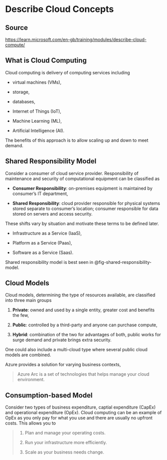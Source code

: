 # Describe Cloud Concepts

::: {.callout-note}
## Source
<https://learn.microsoft.com/en-gb/training/modules/describe-cloud-compute/>
:::


## What is Cloud Computing

Cloud computing is delivery of computing services including

* virtual machines (VMs),

* storage,

* databases,

* Internet of Things (IoT),

* Machine Learning (ML),

* Artificial Intelligence (AI).

The benefits of this approach is to allow scaling up and down to meet demand.


## Shared Responsibility Model

Consider a consumer of cloud service provider.
Responsibility of maintenance and security of computational equipment
    can be classified as

* **Consumer Responsibility**:
  on-premises equipment is maintained by consumer's IT department,

* **Shared Responsibility**:
  cloud provider responsible for physical systems stored separate to consumer's
  location; consumer responsible for data stored on servers and access
  security.

These shifts vary by situation and motivate these terms to be defined later.

* Infrastructure as a Service (IaaS),

* Platform as a Service (Paas),

* Software as a Service (Saas).

Shared responsibility model is best seen in @fig-shared-responsibility-model.


## Cloud Models

Cloud models, determining the type of resources available, are classified into
    three main groups

1. **Private**: owned and used by a single entity, greater cost and benefits
  the few,

2. **Public**: controlled by a third-party and anyone can purchase compute,

3. **Hybrid**: combination of the two for advantages of both, public works for
   surge demand and private brings extra security.

One could also include a multi-cloud type where several public cloud models
    are combined.

Azure provides a solution for varying business contexts,

> Azure Arc is a set of technologies that helps manage your cloud environment.


## Consumption-based Model

Consider two types of business expenditure, captial expenditure (CapEx) and
    operational expenditure (OpEx).
Cloud computing can be an example of OpEx as you only pay for what you use and
    there are usually no upfront costs.
This allows you to

> 1. Plan and manage your operating costs.
>
> 1. Run your infrastructure more efficiently.
>
> 1. Scale as your business needs change.
